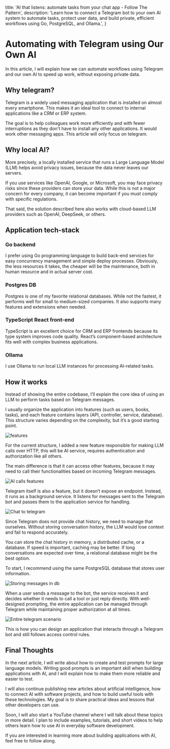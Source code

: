 
  title: 'AI that listens: automate tasks from your chat app - Follow The Pattern',
  description: 'Learn how to connect a Telegram bot to your own AI system to automate tasks, protect user data, and build private, efficient workflows using Go, PostgreSQL, and Ollama.',
}

# Automating with Telegram using Our Own AI

In this article, I will explain how we can automate workflows using Telegram and our own AI to speed up work, without exposing private data.

## Why telegram?

Telegram is a widely used messaging application that is installed on almost every smartphone. This makes it an ideal tool to connect to internal applications like a CRM or ERP system.

The goal is to help colleagues work more efficiently and with fewer interruptions as they don't have to install any other applications. It would work other messaging apps. This article will only focus on telegram.

## Why local AI?

More precisely, a locally installed service that runs a Large Language Model (LLM) helps avoid privacy issues, because the data never leaves our servers.

If you use services like OpenAI, Google, or Microsoft, you may face privacy risks since these providers can store your data. While this is not a major concern for every company, it can become important if you must comply with specific regulations.

That said, the solution described here also works with cloud-based LLM providers such as OpenAI, DeepSeek, or others.

## Application tech-stack
### Go backend

I prefer using Go programming language to build back-end services for easy concurrency management and simple deploy processes. Obviously, the less resources it takes, the cheaper will be the maintenance, both in human resource and in actual server cost.

### Postgres DB

Postgres is one of my favorite relational databases. While not the fastest, it performs well for small to medium-sized companies. It also supports many features and extensions when needed.

### TypeScript React front-end

TypeScript is an excellent choice for CRM and ERP frontends because its type system improves code quality. React’s component-based architecture fits well with complex business applications.

### Ollama
I use Ollama to run local LLM instances for processing AI-related tasks.

## How it works

Instead of showing the entire codebase, I’ll explain the core idea of using an LLM to perform tasks based on Telegram messages.

I usually organize the application into features (such as users, books, tasks), and each feature contains layers (API, controller, service, database). This structure varies depending on the complexity, but it’s a good starting point.

<Image src={features} alt="features"/>

For the current structure, I added a new feature responsible for making LLM calls over HTTP, this will be AI service, requires authentication and authorization like all others.

The main difference is that it can access other features, because it may need to call their functionalities based on incoming Telegram messages.

<Image src={aiCallsFeatures} alt="AI calls features"/>

Telegram itself is also a feature, but it doesn’t expose an endpoint. Instead, it runs as a background service. It listens for messages sent to the Telegram bot and passes them to the application service for handling.

<Image src={chatToTelegram} alt="Chat to telegram"/>

Since Telegram does not provide chat history, we need to manage that ourselves. Without storing conversation history, the LLM would lose context and fail to respond accurately.

You can store the chat history in memory, a distributed cache, or a database. If speed is important, caching may be better. If long conversations are expected over time, a relational database might be the best option.

To start, I recommend using the same PostgreSQL database that stores user information.

<Image src={messagesInDb} alt="Storing messages in db"/>

When a user sends a message to the bot, the service receives it and decides whether it needs to call a tool or just reply directly. With well-designed prompting, the entire application can be managed through Telegram while maintaining proper authorization at all times.

<Image src={entireScenario} alt="Entire telegram scenario"/>

This is how you can design an application that interacts through a Telegram bot and still follows access control rules.

## Final Thoughts

In the next article, I will write about how to create and test prompts for large language models. Writing good prompts is an important skill when building applications with AI, and I will explain how to make them more reliable and easier to test.

I will also continue publishing new articles about artificial intelligence, how to connect AI with software projects, and how to build useful tools with these technologies. My goal is to share practical ideas and lessons that other developers can use.

Soon, I will also start a YouTube channel where I will talk about these topics in more detail. I plan to include examples, tutorials, and short videos to help others learn how to use AI in everyday software development.

If you are interested in learning more about building applications with AI, feel free to follow along.
